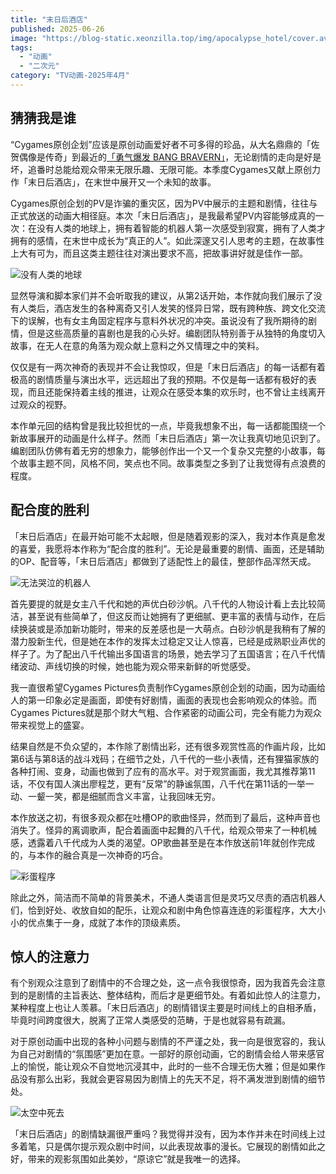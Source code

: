 ```yaml
---
title: "末日后酒店"
published: 2025-06-26
image: "https://blog-static.xeonzilla.top/img/apocalypse_hotel/cover.avif"
tags: 
  - "动画"
  - "二次元"
category: "TV动画-2025年4月"
---
```

## 猜猜我是谁
“Cygames原创企划”应该是原创动画爱好者不可多得的珍品，从大名鼎鼎的「佐贺偶像是传奇」到最近的[「勇气爆发 BANG BRAVERN」](/posts/bang_bravern)，无论剧情的走向是好是坏，追番时总能给观众带来无限乐趣、无限可能。本季度Cygames又献上原创力作「末日后酒店」，在末世中展开又一个未知的故事。

Cygames原创企划的PV是诈骗的重灾区，因为PV中展示的主题和剧情，往往与正式放送的动画大相径庭。本次「末日后酒店」，是我最希望PV内容能够成真的一次：在没有人类的地球上，拥有着智能的机器人第一次感受到寂寞，拥有了人类才拥有的感情，在末世中成长为“真正的人”。如此深邃又引人思考的主题，在故事性上大有可为，而且这类主题往往对演出要求不高，把故事讲好就是佳作一部。

![没有人类的地球](https://blog-static.xeonzilla.top/img/apocalypse_hotel/01.avif "没有人类的地球")

显然导演和脚本家们并不会听取我的建议，从第2话开始，本作就向我们展示了没有人类后，酒店发生的各种离奇又引人发笑的怪异日常，既有跨种族、跨文化交流下的误解，也有女主角固定程序与意料外状况的冲突。虽说没有了我所期待的剧情，但是这些高质量的喜剧也是我的心头好。编剧团队特别善于从独特的角度切入故事，在无人在意的角落为观众献上意料之外又情理之中的笑料。

仅仅是有一两次神奇的表现并不会让我惊叹，但是「末日后酒店」的每一话都有着极高的剧情质量与演出水平，远远超出了我的预期。不仅是每一话都有极好的表现，而且还能保持着主线的推进，让观众在感受本集的欢乐时，也不曾让主线离开过观众的视野。

本作单元回的结构曾是我比较担忧的一点，毕竟我想象不出，每一话都能围绕一个新故事展开的动画是什么样子。然而「末日后酒店」第一次让我真切地见识到了。编剧团队仿佛有着无穷的想象力，能够创作出一个又一个复杂又完整的小故事，每个故事主题不同，风格不同，笑点也不同。故事类型之多到了让我觉得有点浪费的程度。

## 配合度的胜利
「末日后酒店」在最开始可能不太起眼，但是随着观影的深入，我对本作真是愈发的喜爱，我愿将本作称为“配合度的胜利”。无论是最重要的剧情、画面，还是辅助的OP、配音等，「末日后酒店」都做到了适配性上的最佳，整部作品浑然天成。

![无法哭泣的机器人](https://blog-static.xeonzilla.top/img/apocalypse_hotel/02.avif "无法哭泣的机器人")

首先要提的就是女主八千代和她的声优白砂沙帆。八千代的人物设计看上去比较简洁，甚至说有些简单了，但这反而让她拥有了更细腻、更丰富的表情与动作，在后续换装或是添加新功能时，带来的反差感也是一大萌点。白砂沙帆是我稍有了解的潜力股新生代，但是她在本作的发挥太过稳定又让人惊喜，已经是成熟职业声优的样子了。为了配出八千代输出多国语言的场景，她去学习了五国语言；在八千代情绪波动、声线切换的时候，她也能为观众带来新鲜的听觉感受。

我一直很希望Cygames Pictures负责制作Cygames原创企划的动画，因为动画给人的第一印象必定是画面，即使有好剧情，画面的表现也会影响观众的体验。而Cygames Pictures就是那个财大气粗、合作紧密的动画公司，完全有能力为观众带来视觉上的盛宴。

结果自然是不负众望的，本作除了剧情出彩，还有很多观赏性高的作画片段，比如第6话与第8话的战斗戏码；在细节之处，八千代的一些小表情，还有狸猫家族的各种打闹、变身，动画也做到了应有的高水平。对于观赏画面，我尤其推荐第11话，不仅有国人演出廖程芝，更有“反常”的静谧氛围，八千代在第11话的一举一动、一颦一笑，都是细腻而含义丰富，让我回味无穷。

本作放送之初，有很多观众都在吐槽OP的歌曲怪异，然而到了最后，这种声音也消失了。怪异的离调歌声，配合着画面中起舞的八千代，给观众带来了一种机械感，透露着八千代成为人类的渴望。OP歌曲甚至是在本作放送前1年就创作完成的，与本作的融合真是一次神奇的巧合。

![彩蛋程序](https://blog-static.xeonzilla.top/img/apocalypse_hotel/03.avif "彩蛋程序")

除此之外，简洁而不简单的背景美术，不通人类语言但是灵巧又尽责的酒店机器人们，恰到好处、收放自如的配乐，让观众和剧中角色惊喜连连的彩蛋程序，大大小小的优点集于一身，成就了本作的顶级素质。

## 惊人的注意力
有个别观众注意到了剧情中的不合理之处，这一点令我很惊奇，因为我首先会注意到的是剧情的主旨表达、整体结构，而后才是更细节处。有着如此惊人的注意力，某种程度上也让人羡慕。「末日后酒店」的剧情错误主要是时间线上的自相矛盾，毕竟时间跨度很大，脱离了正常人类感受的范畴，于是也就容易有疏漏。

对于原创动画中出现的各种小问题与剧情的不严谨之处，我一向是很宽容的，我认为自己对剧情的“氛围感”更加在意。一部好的原创动画，它的剧情会给人带来感官上的愉悦，能让观众不自觉地沉浸其中，此时的一些不合理无伤大雅；但是如果作品没有那么出彩，我就会更容易因为剧情上的先天不足，将不满发泄到剧情的细节处。

![太空中死去](https://blog-static.xeonzilla.top/img/apocalypse_hotel/04.avif "太空中死去")

「末日后酒店」的剧情缺漏很严重吗？我觉得并没有，因为本作并未在时间线上过多着笔，只是偶尔提示观众剧中时间，以此表现故事的漫长。它展现的剧情如此之好，带来的观影氛围如此美妙，“原谅它”就是我唯一的选择。
